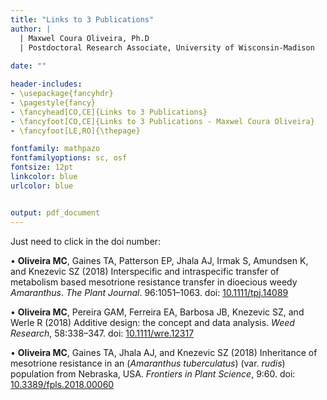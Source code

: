 ```yaml
---
title: "Links to 3 Publications"
author: | 
  | Maxwel Coura Oliveira, Ph.D
  | Postdoctoral Research Associate, University of Wisconsin-Madison
  
date: ""

header-includes:
- \usepackage{fancyhdr}
- \pagestyle{fancy}
- \fancyhead[CO,CE]{Links to 3 Publications}
- \fancyfoot[CO,CE]{Links to 3 Publications - Maxwel Coura Oliveira}
- \fancyfoot[LE,RO]{\thepage}

fontfamily: mathpazo
fontfamilyoptions: sc, osf
fontsize: 12pt
linkcolor: blue
urlcolor: blue


output: pdf_document
---
```


Just need to click in the doi number:

• **Oliveira MC**, Gaines TA, Patterson EP, Jhala AJ, Irmak S, Amundsen K, and Knezevic SZ (2018)
Interspecific and intraspecific transfer of metabolism based mesotrione resistance transfer
in dioecious weedy *Amaranthus*. *The Plant Journal*. 96:1051--1063. doi: [10.1111/tpj.14089](https://onlinelibrary.wiley.com/doi/full/10.1111/tpj.14089)


• **Oliveira MC**, Pereira GAM, Ferreira EA, Barbosa JB, Knezevic SZ, and Werle R (2018) Additive
design: the concept and data analysis. *Weed Research*, 58:338--347. doi: [10.1111/wre.12317](https://onlinelibrary.wiley.com/doi/full/10.1111/wre.12317)


• **Oliveira MC**, Gaines TA, Jhala AJ, and Knezevic SZ (2018) Inheritance of mesotrione
resistance in an (*Amaranthus tuberculatus*) (var. *rudis*) population from Nebraska, USA.
*Frontiers in Plant Science*, 9:60. doi: [10.3389/fpls.2018.00060](https://www.frontiersin.org/articles/10.3389/fpls.2018.00060/full)
